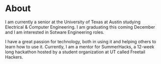 # About

I am currently a senior at the University of Texas at Austin studying Electrical & Computer Engineering. I am graduating this coming December and I am interested in Sotware Engineering roles.

I have a great passion for technology, both in using it and helping others to learn how to use it. Currently, I am a mentor for SummerHacks, a 12-week long hackathon hosted by a student organization at UT called Freetail Hackers.